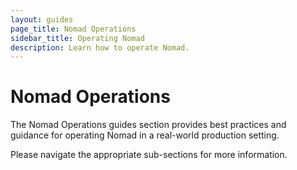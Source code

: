 ```yaml
---
layout: guides
page_title: Nomad Operations
sidebar_title: Operating Nomad
description: Learn how to operate Nomad.
---
```


# Nomad Operations

The Nomad Operations guides section provides best practices and guidance for
operating Nomad in a real-world production setting.

Please navigate the appropriate sub-sections for more information.
